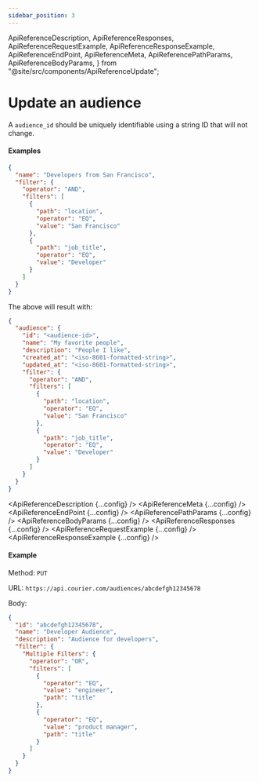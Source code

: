 ```yaml
---
sidebar_position: 3
---
```


  ApiReferenceDescription,
  ApiReferenceResponses,
  ApiReferenceRequestExample,
  ApiReferenceResponseExample,
  ApiReferenceEndPoint,
  ApiReferenceMeta,
  ApiReferencePathParams,
  ApiReferenceBodyParams,
} from "@site/src/components/ApiReferenceUpdate";

# Update an audience

A `audience_id` should be uniquely identifiable using a string ID that will not change.

#### Examples

```json title=JSON
{
  "name": "Developers from San Francisco",
  "filter": {
    "operator": "AND",
    "filters": [
      {
        "path": "location",
        "operator": "EQ",
        "value": "San Francisco"
      },
      {
        "path": "job_title",
        "operator": "EQ",
        "value": "Developer"
      }
    ]
  }
}
```

The above will result with:

```json title=200
{
  "audience": {
    "id": "<audience-id>",
    "name": "My favorite people",
    "description": "People I like",
    "created_at": "<iso-8601-formatted-string>",
    "updated_at": "<iso-8601-formatted-string>",
    "filter": {
      "operator": "AND",
      "filters": [
        {
          "path": "location",
          "operator": "EQ",
          "value": "San Francisco"
        },
        {
          "path": "job_title",
          "operator": "EQ",
          "value": "Developer"
        }
      ]
    }
  }
}
```

<ApiReferenceDescription {...config} />
<ApiReferenceMeta {...config} />
<ApiReferenceEndPoint {...config} />
<ApiReferencePathParams {...config} />
<ApiReferenceBodyParams {...config} />
<ApiReferenceResponses {...config} />
<ApiReferenceRequestExample {...config} />
<ApiReferenceResponseExample {...config} />

#### Example

Method: `PUT`

URL: `https://api.courier.com/audiences/abcdefgh12345678`

Body:

```json
{
  "id": "abcdefgh12345678",
  "name": "Developer Audience",
  "description": "Audience for developers",
  "filter": {
    "Multiple Filters": {
      "operator": "OR",
      "filters": [
        {
          "operator": "EQ",
          "value": "engineer",
          "path": "title"
        },
        {
          "operator": "EQ",
          "value": "product manager",
          "path": "title"
        }
      ]
    }
  }
}
```
